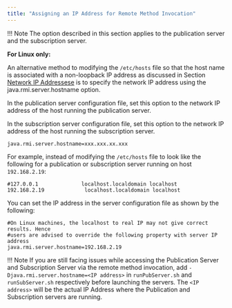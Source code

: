 ```yaml
---
title: "Assigning an IP Address for Remote Method Invocation"
---
```


<div id="assign_ip_adress_for_rmi" class="registered_link"></div>

!!! Note
    The option described in this section applies to the publication server and the subscription server.

**For Linux only:**

An alternative method to modifying the `/etc/hosts` file so that the host name is associated with a non-loopback IP address as discussed in Section [Network IP Addressese](../../../05_smr_operation/01_prerequisites/06_verifying_host_accessibility/#network_ip) is to specify the network IP address using the java.rmi.server.hostname option.

In the publication server configuration file, set this option to the network IP address of the host running the publication server.

In the subscription server configuration file, set this option to the network IP address of the host running the subscription server.

`java.rmi.server.hostname=xxx.xxx.xx.xxx`

For example, instead of modifying the `/etc/hosts` file to look like the following for a publication or subscription server running on host `192.168.2.19`:

```text
#127.0.0.1              localhost.localdomain localhost
192.168.2.19             localhost.localdomain localhost
```

You can set the IP address in the server configuration file as shown by the following:

```text
#On Linux machines, the localhost to real IP may not give correct results. Hence
#users are advised to override the following property with server IP address
java.rmi.server.hostname=192.168.2.19
```
!!! Note
    If you are still facing issues while accessing the Publication Server and Subscription Server via the remote method invocation, add `-Djava.rmi.server.hostname=<IP address>` in `runPubServer.sh` and `runSubServer.sh` respectively before launching the servers. The `<IP address>` will be the actual IP Address where the Publication and Subscription servers are running.



